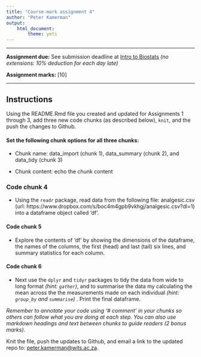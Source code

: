 ```yaml
---
title: "Course-mark assignment 4"
author: "Peter Kamerman"
output: 
    html_document:
        theme: yeti
---
```


****

**Assignment due:** See submission deadline at [Intro to Biostats](http://painblogr.org/biostatistics.html) _(no extensions: 10% deduction for each day late)_

**Assignment marks:** [10]

****

## Instructions

Using the README.Rmd file you created and updated for Assignments 1 through 3, add three new code chunks (as described below), `knit`, and the push the changes to Github. 

#### Set the following chunk options for all three chunks: 
- Chunk name: data_import (chunk 1), data_summary (chunk 2), and data_tidy (chunk 3)

- Chunk content: echo the chunk content

### Code chunk 4

- Using the `readr` package, read data from the following file: analgesic.csv (url: https://www.dropbox.com/s/boc4m4gpb9vkhgj/analgesic.csv?dl=1) into a dataframe object called 'df'.  

#### Code chunk 5

- Explore the contents of 'df' by showing the dimensions of the dataframe, the names of the columns, the first (head) and last (tail) six lines, and summary statistics for each column. 

#### Code chunk 6

- Next use the `dplyr` and `tidyr` packages to tidy the data from wide to long format _(hint: `gather`)_, and to summarise the data my calculating the mean across the the measurements made on each individual _(hint: `group_by` and `summarise`)_ . Print the final dataframe. 

_Remember to annotate your code using '# comment' in your chunks so others can follow what you are doing at each step. You can also use markdown headings and text between chunks to guide readers (2 bonus marks)._

Knit the file, push the updates to Github, and email a link to the updated repo to: [peter.kamerman@wits.ac.za](mailto:peter.kamerman@wits.ac.za).
